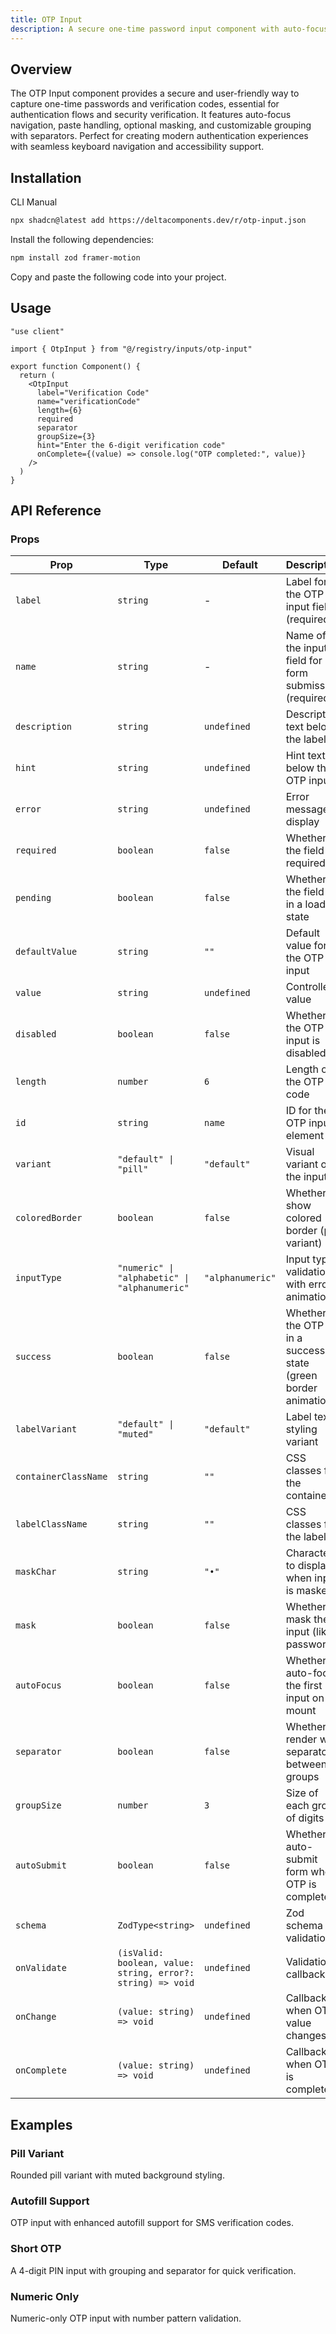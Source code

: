 ```yaml
---
title: OTP Input
description: A secure one-time password input component with auto-focus, validation, masking options, and Zod integration for authentication flows.
---
```


<ComponentPreview name="otp-input-demo" />

## Overview

The OTP Input component provides a secure and user-friendly way to capture one-time passwords and verification codes, essential for authentication flows and security verification. It features auto-focus navigation, paste handling, optional masking, and customizable grouping with separators. Perfect for creating modern authentication experiences with seamless keyboard navigation and accessibility support.

## Installation

<Tabs defaultValue="cli">

<TabsList>
  <TabsTrigger value="cli">CLI</TabsTrigger>
  <TabsTrigger value="manual">Manual</TabsTrigger>
</TabsList>

<TabsContent value="cli">

```bash
npx shadcn@latest add https://deltacomponents.dev/r/otp-input.json
```

</TabsContent>

<TabsContent value="manual">

<Steps>

<Step>Install the following dependencies:</Step>

```bash
npm install zod framer-motion
```

<Step>Copy and paste the following code into your project.</Step>

<ComponentSource name="otp-input" />

</Steps>

</TabsContent>

</Tabs>

## Usage

```tsx
"use client"

import { OtpInput } from "@/registry/inputs/otp-input"

export function Component() {
  return (
    <OtpInput
      label="Verification Code"
      name="verificationCode"
      length={6}
      required
      separator
      groupSize={3}
      hint="Enter the 6-digit verification code"
      onComplete={(value) => console.log("OTP completed:", value)}
    />
  )
}
```

## API Reference

### Props

<div className="overflow-x-auto">

| Prop                 | Type                                                        | Default          | Description                                                    |
| -------------------- | ----------------------------------------------------------- | ---------------- | -------------------------------------------------------------- |
| `label`              | `string`                                                    | -                | Label for the OTP input field (required)                       |
| `name`               | `string`                                                    | -                | Name of the input field for form submission (required)         |
| `description`        | `string`                                                    | `undefined`      | Description text below the label                               |
| `hint`               | `string`                                                    | `undefined`      | Hint text below the OTP input                                  |
| `error`              | `string`                                                    | `undefined`      | Error message to display                                       |
| `required`           | `boolean`                                                   | `false`          | Whether the field is required                                  |
| `pending`            | `boolean`                                                   | `false`          | Whether the field is in a loading state                        |
| `defaultValue`       | `string`                                                    | `""`             | Default value for the OTP input                                |
| `value`              | `string`                                                    | `undefined`      | Controlled value                                               |
| `disabled`           | `boolean`                                                   | `false`          | Whether the OTP input is disabled                              |
| `length`             | `number`                                                    | `6`              | Length of the OTP code                                         |
| `id`                 | `string`                                                    | `name`           | ID for the OTP input element                                   |
| `variant`            | `"default" \| "pill"`                                       | `"default"`      | Visual variant of the input                                    |
| `coloredBorder`      | `boolean`                                                   | `false`          | Whether to show colored border (pill variant)                  |
| `inputType`          | `"numeric" \| "alphabetic" \| "alphanumeric"`               | `"alphanumeric"` | Input type validation with error animation                     |
| `success`            | `boolean`                                                   | `false`          | Whether the OTP is in a success state (green border animation) |
| `labelVariant`       | `"default" \| "muted"`                                      | `"default"`      | Label text styling variant                                     |
| `containerClassName` | `string`                                                    | `""`             | CSS classes for the container                                  |
| `labelClassName`     | `string`                                                    | `""`             | CSS classes for the label                                      |
| `maskChar`           | `string`                                                    | `"•"`            | Character to display when input is masked                      |
| `mask`               | `boolean`                                                   | `false`          | Whether to mask the input (like a password)                    |
| `autoFocus`          | `boolean`                                                   | `false`          | Whether to auto-focus the first input on mount                 |
| `separator`          | `boolean`                                                   | `false`          | Whether to render with separator between groups                |
| `groupSize`          | `number`                                                    | `3`              | Size of each group of digits                                   |
| `autoSubmit`         | `boolean`                                                   | `false`          | Whether to auto-submit form when OTP is completed              |
| `schema`             | `ZodType<string>`                                           | `undefined`      | Zod schema for validation                                      |
| `onValidate`         | `(isValid: boolean, value: string, error?: string) => void` | `undefined`      | Validation callback                                            |
| `onChange`           | `(value: string) => void`                                   | `undefined`      | Callback when OTP value changes                                |
| `onComplete`         | `(value: string) => void`                                   | `undefined`      | Callback when OTP is completed                                 |

</div>

## Examples

### Pill Variant

Rounded pill variant with muted background styling.

<ComponentPreview name="otp-input-pill-demo" />

### Autofill Support

OTP input with enhanced autofill support for SMS verification codes.

<ComponentPreview name="otp-input-autofill-demo" />

### Short OTP

A 4-digit PIN input with grouping and separator for quick verification.

<ComponentPreview name="otp-input-short-demo" />

### Numeric Only

Numeric-only OTP input with number pattern validation.

<ComponentPreview name="otp-input-numeric-demo" />

<ComponentPreview name="otp-input-validation-demo" />
